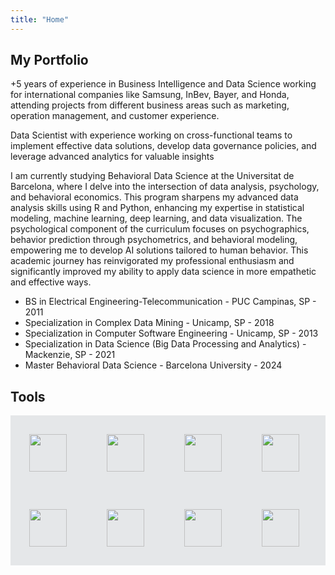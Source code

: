 ```yaml
---
title: "Home"
---
```


## My Portfolio

+5 years of experience in Business Intelligence and Data Science working for international companies like Samsung, InBev, Bayer, and Honda, attending projects from different business areas such as marketing, operation management, and customer experience.

Data Scientist with experience working on cross-functional teams to implement effective data solutions, develop data governance policies, and leverage advanced analytics for valuable insights

I am currently studying Behavioral Data Science at the Universitat de Barcelona, where I delve into the intersection of data analysis, psychology, and behavioral economics. This program sharpens my advanced data analysis skills using R and Python, enhancing my expertise in statistical modeling, machine learning, deep learning, and data visualization. The psychological component of the curriculum focuses on psychographics, behavior prediction through psychometrics, and behavioral modeling, empowering me to develop AI solutions tailored to human behavior. This academic journey has reinvigorated my professional enthusiasm and significantly improved my ability to apply data science in more empathetic and effective ways.

- BS in Electrical Engineering-Telecommunication - PUC Campinas, SP - 2011
- Specialization in Complex Data Mining - Unicamp, SP - 2018
- Specialization in Computer Software Engineering - Unicamp, SP - 2013
- Specialization in Data Science (Big Data Processing and Analytics) - Mackenzie, SP - 2021
- Master Behavioral Data Science - Barcelona University - 2024

## Tools
<div style="background-color: #E5E7E9">

<img src="https://cdn.jsdelivr.net/gh/devicons/devicon/icons/python/python-original-wordmark.svg" width="60" height="60" vspace="30" hspace="30"/>
<img src="https://cdn.jsdelivr.net/gh/devicons/devicon/icons/numpy/numpy-original-wordmark.svg" width="60" height="60" vspace="30" hspace="30"/>
<img src="https://cdn.jsdelivr.net/gh/devicons/devicon/icons/pandas/pandas-original-wordmark.svg" width="60" height="60" vspace="30" hspace="30"/>
<img src="https://cdn.jsdelivr.net/gh/devicons/devicon/icons/mysql/mysql-original-wordmark.svg" width="60" height="60" vspace="30" hspace="30"/>
<img src="https://cdn.jsdelivr.net/gh/devicons/devicon/icons/jupyter/jupyter-original-wordmark.svg" width="60" height="60" vspace="30" hspace="30"/>
<img src="https://cdn.jsdelivr.net/gh/devicons/devicon/icons/anaconda/anaconda-original-wordmark.svg" width="60" height="60" vspace="30" hspace="30"/>
<img src="https://cdn.jsdelivr.net/gh/devicons/devicon/icons/vscode/vscode-plain-wordmark.svg" width="60" height="60" vspace="30" hspace="30"/>
<img src="https://cdn.jsdelivr.net/gh/devicons/devicon/icons/github/github-original-wordmark.svg" width="60" height="60" vspace="30" hspace="30"/>

</p>

</div>